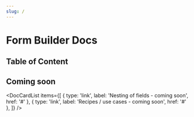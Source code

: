```yaml
---
slug: /
---
```



# Form Builder Docs

## Table of Content

<DocCardList />

## Coming soon

<DocCardList
  items={[
    { type: 'link', label: 'Nesting of fields - coming soon', href: '#' },
    { type: 'link', label: 'Recipes / use cases - coming soon', href: '#' },
  ]}
/>
